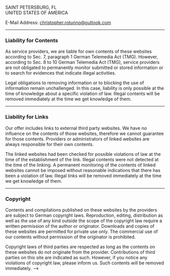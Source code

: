 <!-- ---
title: "Imprint"
seoTitle: "Imprint"
useSeoTitleSuffix: true
useSplashScreen: false
---


## Information pursuant to § 5 TMG

CHRISTOPHER A. ROTUNNO<br />
<!-- YOURSTREET<br /> -->
SAINT PETERSBURG, FL<br />
UNITED STATES OF AMERICA

E-Mail Address: <Underlining highlight>christopher.rotunno@outlook.com</Underlining>

---

### Liability for Contents

As service providers, we are liable for own contents of these websites according to Sec. 7, paragraph 1 German Telemedia Act (TMG). However, according to Sec. 8 to 10 German Telemedia Act (TMG), service providers are not obligated to permanently monitor submitted or stored information or to search for evidences that indicate illegal activities.

Legal obligations to removing information or to blocking the use of information remain unchallenged. In this case, liability is only possible at the time of knowledge about a specific violation of law. Illegal contents will be removed immediately at the time we get knowledge of them.

---

### Liability for Links

Our offer includes links to external third party websites. We have no influence on the contents of those websites, therefore we cannot guarantee for those contents. Providers or administrators of linked websites are always responsible for their own contents.

The linked websites had been checked for possible violations of law at the time of the establishment of the link. Illegal contents were not detected at the time of the linking. A permanent monitoring of the contents of linked websites cannot be imposed without reasonable indications that there has been a violation of law. Illegal links will be removed immediately at the time we get knowledge of them.

---

### Copyright

Contents and compilations published on these websites by the providers are subject to German copyright laws. Reproduction, editing, distribution as well as the use of any kind outside the scope of the copyright law require a written permission of the author or originator. Downloads and copies of these websites are permitted for private use only. The commercial use of our contents without permission of the originator is prohibited.

Copyright laws of third parties are respected as long as the contents on these websites do not originate from the provider. Contributions of third parties on this site are indicated as such. However, if you notice any violations of copyright law, please inform us. Such contents will be removed immediately. -->
